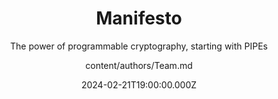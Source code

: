 ---
title: 'Manifesto'
subtitle: 'The power of programmable cryptography, starting with PIPEs'
excerpt: ''
author: content/authors/Team.md
date: 2024-02-21T19:00:00.000Z
type: introduction
---